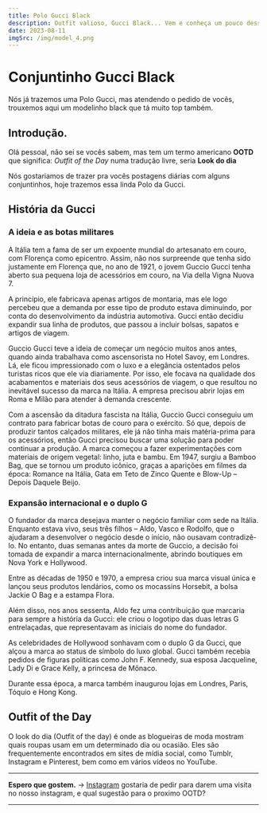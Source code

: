 ```yaml
---
title: Polo Gucci Black
description: Outfit valioso, Gucci Black... Vem e conheça um pouco dessa história.
date: 2023-08-11
imgSrc: /img/model_4.png
---
```


# Conjuntinho Gucci Black

Nós já trazemos uma Polo Gucci, mas atendendo o pedido de vocês, trouxemos aqui um modelinho black que tá muito top também.

## Introdução.

Olá pessoal, não sei se vocês sabem, mas tem um termo americano **OOTD** que significa: _Outfit of the Day_
numa tradução livre, seria **Look do dia**

Nós gostariamos de trazer pra vocês postagens diárias com alguns conjuntinhos, hoje trazemos essa linda Polo da Gucci.

## História da Gucci

### A ideia e as botas militares

A Itália tem a fama de ser um expoente mundial do artesanato em couro, com Florença como epicentro. Assim, não nos surpreende que tenha sido justamente em Florença que, no ano de 1921, o jovem Guccio Gucci tenha aberto sua pequena loja de acessórios em couro, na Via della Vigna Nuova 7.

A princípio, ele fabricava apenas artigos de montaria, mas ele logo percebeu que a demanda por esse tipo de produto estava diminuindo, por conta do desenvolvimento da indústria automotiva. Gucci então decidiu expandir sua linha de produtos, que passou a incluir bolsas, sapatos e artigos de viagem.

Guccio Gucci teve a ideia de começar um negócio muitos anos antes, quando ainda trabalhava como ascensorista no Hotel Savoy, em Londres. Lá, ele ficou impressionado com o luxo e a elegância ostentados pelos turistas ricos que ele via diariamente. Por isso, ele focava na qualidade dos acabamentos e materiais dos seus acessórios de viagem, o que resultou no inevitável sucesso da marca na Itália. A empresa precisou abrir lojas em Roma e Milão para atender à demanda crescente.

Com a ascensão da ditadura fascista na Itália, Guccio Gucci conseguiu um contrato para fabricar botas de couro para o exército. Só que, depois de produzir tantos calçados militares, ele já não tinha mais matéria-prima para os acessórios, então Gucci precisou buscar uma solução para poder continuar a produção. A marca começou a fazer experimentações com materiais de origem vegetal: linho, juta e bambu. Em 1947, surgiu a Bamboo Bag, que se tornou um produto icônico, graças a aparições em filmes da época: Romance na Itália, Gata em Teto de Zinco Quente e Blow-Up – Depois Daquele Beijo.

### Expansão internacional e o duplo G
O fundador da marca desejava manter o negócio familiar com sede na Itália. Enquanto estava vivo, seus três filhos – Aldo, Vasco e Rodolfo, que o ajudaram a desenvolver o negócio desde o início, não ousavam contradizê-lo. No entanto, duas semanas antes da morte de Guccio, a decisão foi tomada de expandir a marca internacionalmente, abrindo boutiques em Nova York e Hollywood.

Entre as décadas de 1950 e 1970, a empresa criou sua marca visual única e lançou seus produtos lendários, como os mocassins Horsebit, a bolsa Jackie O Bag e a estampa Flora.

Além disso, nos anos sessenta, Aldo fez uma contribuição que marcaria para sempre a história da Gucci: ele criou o logotipo das duas letras G entrelaçadas, que representavam as iniciais do nome do fundador.

As celebridades de Hollywood sonhavam com o duplo G da Gucci, que alçou a marca ao status de símbolo do luxo global. Gucci também recebia pedidos de figuras políticas como John F. Kennedy, sua esposa Jacqueline, Lady Di e Grace Kelly, a princesa de Mônaco.

Durante essa época, a marca também inaugurou lojas em Londres, Paris, Tóquio e Hong Kong.

## Outfit of the Day

O look do dia (Outfit of the day) é onde as blogueiras de moda mostram quais roupas usam em um determinado dia ou ocasião. Eles são frequentemente encontrados em sites de mídia social, como Tumblr, Instagram e Pinterest, bem como em vários vídeos no YouTube.

---

**Espero que gostem.** 
-> [Instagram](https://www.instagram.com/p/Cv0gw8erjgx/?utm_source=ig_web_copy_link&igsh=MzRlODBiNWFlZA==) gostaria de pedir para darem uma visita no nosso instagram, e qual sugestão para o proximo OOTD?

---
